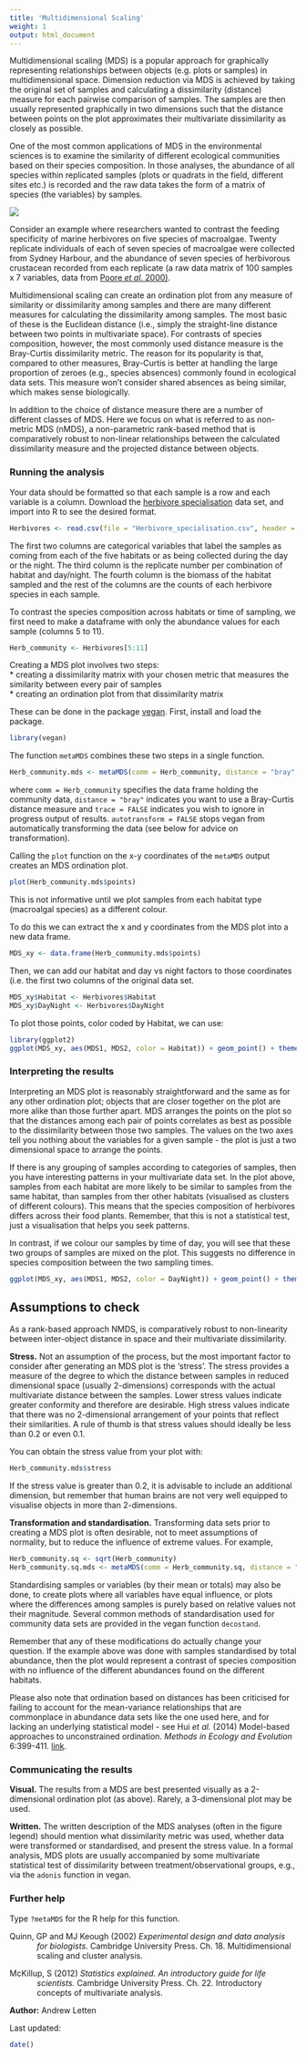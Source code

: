 ```yaml
---
title: 'Multidimensional Scaling'
weight: 1
output: html_document
---
```


Multidimensional scaling (MDS) is a popular approach for graphically representing relationships between objects (e.g. plots or samples) in multidimensional space. Dimension reduction via MDS is achieved by taking the original set of samples and calculating a dissimilarity (distance) measure for each pairwise comparison of samples. The samples are then usually represented graphically in two dimensions such that the distance between points on the plot approximates their multivariate dissimilarity as closely as possible. 

One of the most common applications of MDS in the environmental sciences is to examine the similarity of different ecological communities based on their species composition. In those analyses, the abundance of all species within replicated samples (plots or quadrats in the field, different sites etc.) is recorded and the raw data takes the form of a matrix of species (the variables) by samples.

![](MDS_image.jpg)

Consider an example where researchers wanted to contrast the feeding specificity of marine herbivores on five species of macroalgae. Twenty replicate individuals of each of seven species of macroalgae were collected from Sydney Harbour, and the abundance of seven species of herbivorous crustacean recorded from each replicate (a raw data matrix of 100 samples x 7 variables, data from [Poore *et al*. 2000)](http://www.int-res.com/abstracts/meps/v208/p183-196/).

Multidimensional scaling can create an ordination plot from any measure of similarity or dissimilarity among samples and there are many different measures for calculating the dissimilarity among samples. The most basic of these is the Euclidean distance (i.e., simply the straight-line distance between two points in multivariate space). For contrasts of species composition, however, the most commonly used distance measure is the Bray-Curtis dissimilarity metric. The reason for its popularity is that, compared to other measures, Bray-Curtis is better at handling the large proportion of zeroes (e.g., species absences) commonly found in ecological data sets. This measure won't consider shared absences as being similar, which makes sense biologically.

In addition to the choice of distance measure there are a number of different classes of MDS. Here we focus on what is referred to as non-metric MDS (nMDS), a non-parametric rank-based method that is comparatively robust to non-linear relationships between the calculated dissimilarity measure and the projected distance between objects. 
  

### Running the analysis
 
Your data should be formatted so that each sample is a row and each variable is a column. Download the [herbivore specialisation](/datasets/Herbivore_specialisation.csv) data set, and import into R to see the desired format.

```r
Herbivores <- read.csv(file = "Herbivore_specialisation.csv", header = TRUE)
```

The first two columns are categorical variables that label the samples as coming from each of the five habitats or as being collected during the day or the night. The third column is the replicate number per combination of habitat and day/night. The fourth column is the biomass of the habitat sampled and the rest of the columns are the counts of each herbivore species in each sample.

To contrast the species composition across habitats or time of sampling, we first need to make a dataframe with only the abundance values for each sample (columns 5 to 11).

```r
Herb_community <- Herbivores[5:11]
```

Creating a MDS plot involves two steps:  
* creating a dissimilarity matrix with your chosen metric that measures the similarity between every pair of samples  
* creating an ordination plot from that dissimilarity matrix  

These can be done in the package [vegan](https://cran.r-project.org/web/packages/vegan/index.html). First, install and load the package.


```r
library(vegan)
```

The function `metaMDS` combines these two steps in a single function.

```r
Herb_community.mds <- metaMDS(comm = Herb_community, distance = "bray", trace = FALSE, autotransform = FALSE)
```

where `comm = Herb_community` specifies the data frame holding the community data, `distance = "bray"` indicates you want to use a Bray-Curtis distance measure and `trace = FALSE` indicates you wish to ignore in progress output of results. `autotransform = FALSE` stops vegan from automatically transforming the data (see below for advice on transformation).

Calling the `plot` function on the x-y coordinates of the `metaMDS` output creates an MDS ordination plot.

```r
plot(Herb_community.mds$points) 
```

This is not informative until we plot samples from each habitat type (macroalgal species) as a different colour. 

To do this we can extract the x and y coordinates from the MDS plot into a new data frame.

```r
MDS_xy <- data.frame(Herb_community.mds$points)
```

Then, we can add our habitat and day vs night factors to those coordinates (i.e. the first two columns of the original data set.

```r
MDS_xy$Habitat <- Herbivores$Habitat
MDS_xy$DayNight <- Herbivores$DayNight
```

To plot those points, color coded by Habitat, we can use:

```r
library(ggplot2)
ggplot(MDS_xy, aes(MDS1, MDS2, color = Habitat)) + geom_point() + theme_bw()
```
  

### Interpreting the results
 
Interpreting an MDS plot is reasonably straightforward and the same as for any other ordination plot; objects that are closer together on the plot are more alike than those further apart. MDS arranges the points on the plot so that the distances among each pair of points correlates as best as possible to the dissimilarity between those two samples. The values on the two axes tell you nothing about the variables for a given sample - the plot is just a two dimensional space to arrange the points.

If there is any grouping of samples according to categories of samples, then you have interesting patterns in your multivariate data set. In the plot above, samples from each habitat are more likely to be similar to samples from the same habitat, than samples from ther other habitats (visualised as clusters of different colours). This means that the species composition of herbivores differs across their food plants. Remember, that this is not a statistical test, just a visualisation that helps you seek patterns.

In contrast, if we colour our samples by time of day, you will see that these two groups of samples are mixed on the plot. This suggests no difference in species composition between the two sampling times.

```r
ggplot(MDS_xy, aes(MDS1, MDS2, color = DayNight)) + geom_point() + theme_bw()
```
  

## Assumptions to check
 
As a rank-based approach NMDS, is comparatively robust to non-linearity between inter-object distance in space and their multivariate dissimilarity.

**Stress.** Not an assumption of the process, but the most important factor to consider after generating an MDS plot is the 'stress'. The stress provides a measure of the degree to which the distance between samples in reduced dimensional space (usually 2-dimensions) corresponds with the actual multivariate distance between the samples. Lower stress values indicate greater conformity and therefore are desirable. High stress values indicate that there was no 2-dimensional arrangement of your points that reflect their similarities. A rule of thumb is that stress values should ideally be less than 0.2 or even 0.1.

You can obtain the stress value from your plot with:

```r
Herb_community.mds$stress
```

If the stress value is greater than 0.2, it is advisable to include an additional dimension, but remember that human brains are not very well equipped to visualise objects in more than 2-dimensions.

**Transformation and standardisation.** Transforming data sets prior to creating a MDS plot is often desirable, not to meet assumptions of normality, but to reduce the influence of extreme values. For example,

```r
Herb_community.sq <- sqrt(Herb_community)
Herb_community.sq.mds <- metaMDS(comm = Herb_community.sq, distance = "bray", trace = FALSE)
```

Standardising samples or variables (by their mean or totals) may also be done, to create plots where all variables have equal influence, or plots where the differences among samples is purely based on relative values not their magnitude. Several common methods of standardisation used for community data sets are provided in the vegan function `decostand`.

Remember that any of these modifications do actually change your question. If the example above was done with samples standardised by total abundance, then the plot would represent a contrast of species composition with no influence of the different abundances found on the different habitats.

Please also note that ordination based on distances has been criticised for failing to account for the mean-variance relationships that are commonplace in abundance data sets like the one used here, and for lacking an underlying statistical model - see Hui *et al.* (2014) Model-based approaches to unconstrained ordination. *Methods in Ecology and Evolution* 6:399-411. [link](http://onlinelibrary.wiley.com/doi/10.1111/2041-210X.12236/abstract). 
  

### Communicating the results
 
**Visual.** The results from a MDS are best presented visually as a 2-dimensional ordination plot (as above). Rarely, a 3-dimensional plot may be used.

**Written.** The written description of the MDS analyses (often in the figure legend) should mention what dissimilarity metric was used, whether data were transformed or standardised, and present the stress value. In a formal analysis, MDS plots are usually accompanied by some multivariate statistical test of dissimilarity between treatment/observational groups, e.g., via the `adonis` function in vegan. 
  

### Further help
 
Type `?metaMDS` for the R help for this function.

<p style="margin-left: .5in; text-indent: -.5in;">Quinn, GP and MJ Keough (2002) *Experimental design and data analysis for biologists*. Cambridge University Press. Ch. 18. Multidimensional scaling and cluster analysis.</p>

<p style="margin-left: .5in; text-indent: -.5in;">McKillup, S (2012) *Statistics explained. An introductory guide for life scientists.* Cambridge University Press. Ch. 22. Introductory concepts of multivariate analysis.</p>
  

**Author:** Andrew Letten
 
Last updated:
```r
date()
```


